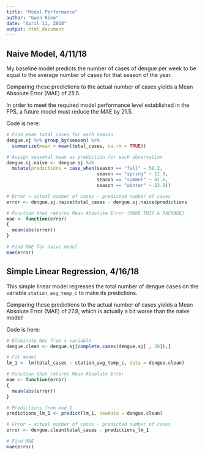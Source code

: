 ```yaml
---
title: "Model Performance"
author: "Gwen Rino"
date: "April 11, 2018"
output: html_document
---
```


## Naive Model, 4/11/18

My baseline model predicts the number of cases of dengue per week to be equal to the average number of cases for that season of the year.

Comparing these predictions to the actual number of cases yields a Mean Absolute Error (MAE) of 25.5.

In order to meet the required model performance level established in the FPS, a future model must reduce the MAE by 21.5.

Code is here:
```r
# Find mean total_cases for each season
dengue.sj %>% group_by(season) %>% 
  summarize(mean = mean(total_cases, na.rm = TRUE))

# Assign seasonal mean as prediction for each observation
dengue.sj.naive <- dengue.sj %>% 
  mutate(predictions = case_when(season == "fall" ~ 59.2,
                                 season == "spring" ~ 11.9,
                                 season == "summer" ~ 41.6,
                                 season == "winter" ~ 23.9))

# Error = actual number of cases - predicted number of cases
error <- dengue.sj.naive$total_cases - dengue.sj.naive$predictions

# Function that returns Mean Absolute Error (MAKE THIS A PACKAGE)
mae <- function(error)
{
  mean(abs(error))
}

# Find MAE for naive model
mae(error)
```

## Simple Linear Regression, 4/16/18

This simple linear model regresses the total number of dengue cases on the variable `station_avg_temp_c` to make its predictions.

Comparing these predictions to the actual number of cases yields a Mean Absolute Error (MAE) of 27.8, which is actually a bit worse than the naive model!

Code is here:
```r
# Eliminate NAs from x variable
dengue.clean <- dengue.sj[complete.cases(dengue.sj[ , 20]),]

# Fit model
lm_1 <- lm(total_cases ~ station_avg_temp_c, data = dengue.clean)

# Function that returns Mean Absolute Error
mae <- function(error)
{
  mean(abs(error))
}

# Predictions from mod_1
predictions_lm_1 <- predict(lm_1, newdata = dengue.clean)

# Error = actual number of cases - predicted number of cases
error <- dengue.clean$total_cases - predictions_lm_1

# Find MAE
mae(error)
```

